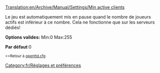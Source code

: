 [[Translation:en/Archive/Manual/Settings/Min active clients]]


[[Category:fr/Réglages et préférences]]
Le jeu est automatiquement mis en pause quand le nombre de joueurs actifs est inférieur à ce nombre. Cela ne fonctionne que sur les serveurs dédiés!

'''Options valides:''' Min:0 Max:255

'''Par défaut''':0

<small><<Retour à [[fr/Archive/Manual/Settings/Openttd.cfg|openttd.cfg]]</small>